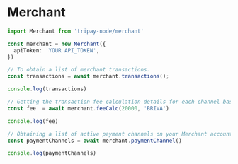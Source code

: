 # Merchant

```typescript showLineNumbers
import Merchant from 'tripay-node/merchant'

const merchant = new Merchant({
  apiToken: 'YOUR API_TOKEN',
})

// To obtain a list of merchant transactions.
const transactions = await merchant.transactions();

console.log(transactions)

// Getting the transaction fee calculation details for each channel based on the specified amount.
const fee  = await merchant.feeCalc(20000, 'BRIVA')

console.log(fee)

// Obtaining a list of active payment channels on your Merchant account, including complete information including transaction fees for each channel.
const paymentChannels = await merchant.paymentChannel()

console.log(paymentChannels)
```

